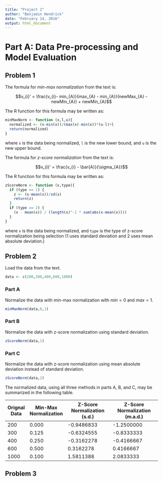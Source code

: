 ```yaml
---
title: "Project 2"
author: "Benjamin Hendrick"
date: "February 14, 2016"
output: html_document
---
```


# Part A: Data Pre-processing and Model Evaluation

## Problem 1
The formula for *min-max normalization* from the text is:

$$v_{i}' = \frac{v_{i}- min_{A}}{max_{A} - min_{A}}(newMax_{A} - newMin_{A}) + newMin_{A}$$

The R function for this formula may be written as:

```r
minMaxNorm <- function (x,l,u){
  normalized <- (x-min(x))/(max(x)-min(x))*(u-l)+l
  return(normalized)
}
```

where `x` is the data being normalized, `l` is the new lower bound, and `u` is the new upper bound.

The formula for *z-score normalization* from the text is: 

$$v_{i}' = \frac{v_{i} - \bar{A}}{\sigma_{A}}$$

The R function for this formula may be written as:

```r
zScoreNorm <- function (x,type){
  if (type == 1) {
    z <- (x-mean(x))/sd(x)
    return(z)
  }
  if (type == 2) {
    (x - mean(x)) / (length(x)^-1 * sum(abs(x-mean(x))))
  }
}
```

where `x` is the data being normalized, and `type` is the type of z-score normalization being selection (1 uses standard deviation and 2 uses mean absolute deviation.)

## Problem 2
Load the data from the text.

```r
data <- c(200,300,400,600,1000)
```

### Part A
Normalize the data with min-max normalization with $min=0$ and $max=1$.

```r
minMaxNorm(data,0,1)
```

### Part B

Normalize the data with z-score normalization using standard deviation.

```r
zScoreNorm(data,1)
```

### Part C

Normalize the data with z-score normalization using mean absolute deviation instead of standard deviation.

```r
zScoreNorm(data,2)
```


The normalized data, using all three methods in parts A, B, and C, may be summarized in the following table.

| Orignal Data | Min-Max Normalization | Z-Score Normalization (s.d.) | Z-Score Normalization (m.a.d.) |
|--------------|-----------------------|------------------------------|--------------------------------|
| 200          | 0.000                 | -0.9486833                   | -1.2500000                     |
| 300          | 0.125                 | -0.6324555                   | -0.8333333                     |
| 400          | 0.250                 | -0.3162278                   | -0.4166667                     |
| 600          | 0.500                 | 0.3162278                    | 0.4166667                      |
| 1000         | 0.100                 | 1.5811388                    | 2.0833333                      |

## Problem 3


